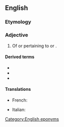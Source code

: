 ==English==

===Etymology===
{{suffix|en|Pliny|an}}

===Adjective===
{{en-adj|-}}

# Of or pertaining to {{w|Pliny the Younger}} or {{w|Pliny the Elder}}.

====Derived terms====
* {{l|en|interplinian}}
* {{l|en|Plinian eruption}}
* {{l|en|ultraplinian}}

====Translations====
{{trans-top|of or pertaining to Pliny the Younger or Pliny the Elder}}
* French: {{t+|fr|plinien}}
{{trans-mid}}
* Italian: {{t|it|pliniano}}
{{trans-bottom}}

[[Category:English eponyms]]